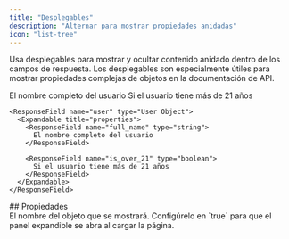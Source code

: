 ```yaml
---
title: "Desplegables"
description: "Alternar para mostrar propiedades anidadas"
icon: "list-tree"
---
```


Usa desplegables para mostrar y ocultar contenido anidado dentro de los campos de respuesta. Los desplegables son especialmente útiles para mostrar propiedades complejas de objetos en la documentación de API.

<ResponseField name="user" type="User Object">
  <Expandable title="properties">

<ResponseField name="full_name" type="string">
  El nombre completo del usuario
</ResponseField>

<ResponseField name="is_over_21" type="boolean">
  Si el usuario tiene más de 21 años
</ResponseField>

  </Expandable>
</ResponseField>

```mdx Expandable example
<ResponseField name="user" type="User Object">
  <Expandable title="properties">
    <ResponseField name="full_name" type="string">
      El nombre completo del usuario
    </ResponseField>

    <ResponseField name="is_over_21" type="boolean">
      Si el usuario tiene más de 21 años
    </ResponseField>
  </Expandable>
</ResponseField>
```



<div id="properties">
  ## Propiedades
</div>

<ResponseField name="title" type="string">
  El nombre del objeto que se mostrará.
</ResponseField>

<ResponseField name="defaultOpen" type="boolean" default="false">
  Configúrelo en `true` para que el panel expandible se abra al cargar la página.
</ResponseField>
